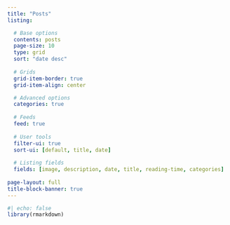 ```yaml
---
title: "Posts"
listing:

  # Base options
  contents: posts
  page-size: 10
  type: grid
  sort: "date desc"
  
  # Grids
  grid-item-border: true
  grid-item-align: center

  # Advanced options
  categories: true
  
  # Feeds
  feed: true
  
  # User tools
  filter-ui: true
  sort-ui: [default, title, date]
  
  # Listing fields
  fields: [image, description, date, title, reading-time, categories]
  
page-layout: full
title-block-banner: true
---
```


```r
#| echo: false
library(rmarkdown)
```
